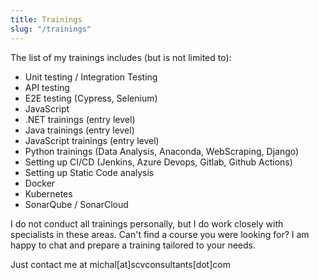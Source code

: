 ```yaml
---
title: Trainings
slug: "/trainings"
---
```


The list of my trainings includes (but is not limited to):
- Unit testing / Integration Testing
- API testing
- E2E testing (Cypress, Selenium)
- JavaScript
- .NET trainings (entry level)
- Java trainings (entry level)
- JavaScript trainings (entry level)
- Python trainings (Data Analysis, Anaconda, WebScraping, Django)
- Setting up CI/CD (Jenkins, Azure Devops, Gitlab, Github Actions)
- Setting up Static Code analysis
- Docker
- Kubernetes
- SonarQube / SonarCloud

I do not conduct all trainings personally, but I do work closely with specialists in these areas.
Can't find a course you were looking for? I am happy to chat and prepare a training tailored to your needs.

Just contact me at michal[at]scvconsultants[dot]com
